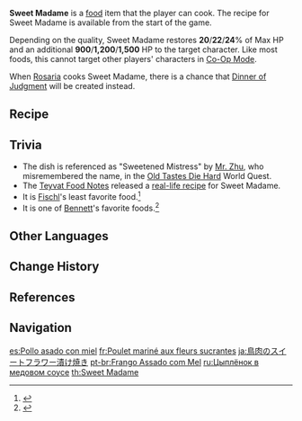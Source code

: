 {{Food Infobox
|id              = 108032
|name            = Sweet Madame
|description     = Honey-roasted fowl.
|desc_suspicious = The sweet flowers have been burnt off, revealing the bitter taste of the overcooked fowl.
|desc_basic      = The honey and sweet flowers come together to compliment the tender fowl meat.
|desc_delicious  = Tender and sweet, the meat has perfectly fused with the honey, ensuring the only thing left of this dish will be the cleanly-picked bones.
|type            = Recovery Dishes
|effectType      = Healing
|effect          = Restores (var1)% of Max HP and an additional (var2) HP to the selected character.
|eff_att1        = HP Restore
|eff_att2        = HP Restore Percent
|eff_att3        = HP Restore Fixed
|eff_suspicious1 = 20
|eff_suspicious2 = 900
|eff_basic1      = 22
|eff_basic2      = 1,200
|eff_delicious1  = 24
|eff_delicious2  = 1,500
|rarity          = 2
|variant         = Dinner of Judgment
|region          = Mondstadt
|recipe          = Available by default
}}
'''Sweet Madame''' is a [[food]] item that the player can cook. The recipe for Sweet Madame is available from the start of the game.<!--10 normal variants are given in the beginning after you kill the slimes. Would be nice to translate this into a blob.-->

Depending on the quality, Sweet Madame restores '''20'''/'''22'''/'''24'''% of Max HP and an additional '''900'''/'''1,200'''/'''1,500''' HP to the target character. Like most foods, this cannot target other players' characters in [[Co-Op Mode]].

When [[Rosaria]] cooks Sweet Madame, there is a chance that [[Dinner of Judgment]] will be created instead.

==Recipe==
{{Recipe
|type = Cooking
|Fowl = 2
|Sweet Flower = 2
|sort = Fowl,Sweet Flower
}}

==Trivia==
*The dish is referenced as "Sweetened Mistress" by [[Mr. Zhu]], who misremembered the name, in the [[Old Tastes Die Hard]] World Quest.
*The [[Teyvat Food Notes]] released a [https://ys.mihoyo.com/main/news/detail/13400 real-life recipe] for Sweet Madame.
*It is [[Fischl]]'s least favorite food.<ref>{{Ref/VO|Fischl|Least Favorite Food}}</ref>
*It is one of [[Bennett]]'s favorite foods.<ref>{{Ref/VO|Bennett|Favorite Food}}</ref>

==Other Languages==
{{Other Languages
|en      = Sweet Madame
|zhs     = 甜甜花酿鸡
|zhs_rm  = Tiántiánhuā Niàng Jī
|zht     = 甜甜花釀雞
|zht_rm  = Tiántiánhuā Niàng Jī
|zh_tl   = Sweet Flower Stuffed Chicken
|ja      = 鳥肉のスイートフラワー漬け焼き
|ja_rm   = Toriniku no Suiito Furawaa Tsukeyaki
|ja_tl   = Chicken Meat Broiled in Sweet Flowers
|ko      = 달콤달콤 닭고기 스튜
|ko_rm   = Dalkomdalkom Dakgogi Seutyu
|ko_tl   = Sweet Chicken Stew
|es      = Pollo asado con miel
|es_tl   = Roasted Chicken With Honey
|fr      = Poulet mariné aux fleurs sucrantes
|fr_tl   = Sweet Flower Marinated Chicken
|ru      = Цыплёнок в медовом соусе
|ru_tl   = Chicken in Honey Sauce
|th      = Sweet Madame
|vi      = Gà Nấu Hoa Ngọt
|vi_tl   = Cooked Chicken with Sweet Flowers
|de      = Süß mariniertes Hühnchen
|de_tl   = Sweet Marinated Chicken
|id      = Sweet Madame
|pt      = Frango Assado com Mel
|pt_tl   = Roasted Chicken With Honey
}}

==Change History==
{{Change History|1.0}}

==References==
{{Reflist}}

==Navigation==
{{Food Navbox}}

[[es:Pollo asado con miel]]
[[fr:Poulet mariné aux fleurs sucrantes]]
[[ja:鳥肉のスイートフラワー漬け焼き]]
[[pt-br:Frango Assado com Mel]]
[[ru:Цыплёнок в медовом соусе]]
[[th:Sweet Madame]]